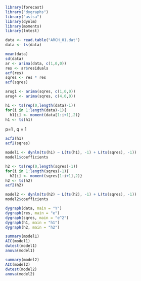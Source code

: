 
```r
library(forecast)
library("dygraphs")
library("astsa")
library(dynlm)
library(moments)
library(lmtest)
```

```r
data <- read.table("ARCH_01.dat")
data <- ts(data)
```

```r
mean(data)
sd(data)
ar <- arima(data, c(1,0,0))
res <- ar$residuals
acf(res)
sqres <- res * res
acf(sqres)
```

```r
arug1 <- arima(sqres, c(1,0,0))
arug4 <- arima(sqres, c(4,0,0))
```

```r
h1 <- ts(rep(0,length(data)-1))
for(i in 1:length(data)-1){
  h1[i] <- moment(data[1:i+1],2)}
h1 <- ts(h1)
```

p=1 , q = 1
```r
acf2(h1)
acf2(sqres)
```

```r
model1 <- dynlm(ts(h1) ~ L(ts(h1), -1) + L(ts(sqres), -1))
model1$coefficients
```

```r
h2 <- ts(rep(0,length(sqres)-1))
for(i in 1:length(sqres)-1){
  h2[i] <- moment(sqres[1:i+1],2)}
h2 <- ts(h2)
acf2(h2)
```

```r
model2 <- dynlm(ts(h2) ~ L(ts(h2), -1) + L(ts(sqres), -1))
model2$coefficients
```


```r
dygraph(data, main = "Y") 
dygraph(res, main = "e") 
dygraph(sqres, main = "e^2") 
dygraph(h1, main = "h1") 
dygraph(h2, main = "h2")
```

```r
summary(model1)
AIC(model1)
dwtest(model1)
anova(model1)
```

```r
summary(model2)
AIC(model2)
dwtest(model2)
anova(model2)
```

